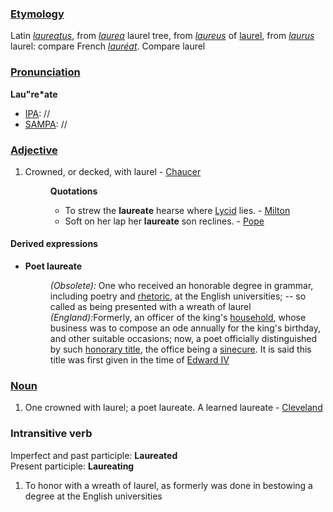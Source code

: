 ===[[Etymology]]===
Latin ''[[laureatus]]'', from ''[[laurea]]'' laurel tree, from ''[[laureus]]'' of [[laurel]], from ''[[laurus]]'' laurel: compare French ''[[lauréat]]''. Compare laurel
===[[Pronunciation]]===
'''Lau"re*ate'''
*[[IPA]]: //
*[[SAMPA]]: //
===[[Adjective]]===
#Crowned, or decked, with laurel - [[Chaucer]]
#:'''Quotations'''
#:*To strew the '''laureate''' hearse where [[Lycid]] lies. - [[Milton]]
#:*Soft on her lap her '''laureate''' son reclines. - [[Pope]]
====Derived expressions====
*'''Poet laureate'''
*:''(Obsolete):'' One who received an honorable degree in grammar, including poetry and [[rhetoric]], at the English universities; -- so called as being presented with a wreath of laurel
*:''(England):''Formerly, an officer of the king's [[household]], whose business was to compose an ode annually for the king's birthday, and other suitable occasions; now, a poet officially distinguished by such [[honorary title]], the office being a [[sinecure]]. It is said this title was first given in the time of [[en:Edward IV|Edward IV]]
===[[Noun]]===
#One crowned with laurel; a poet laureate. A learned laureate - [[Cleveland]]
===Intransitive verb===
Imperfect and past participle: '''Laureated'''<br>
Present participle: '''Laureating'''
#To honor with a wreath of laurel, as formerly was done in bestowing a degree at the English universities